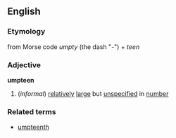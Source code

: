==English==
===Etymology===
from Morse code ''umpty'' (the dash "-") + ''teen''
===Adjective===
{{wikipedia}}
'''umpteen'''
#(''informal'') [[relatively]] [[large]] but [[unspecified]] in [[number]]
===Related terms===
*[[umpteenth]]